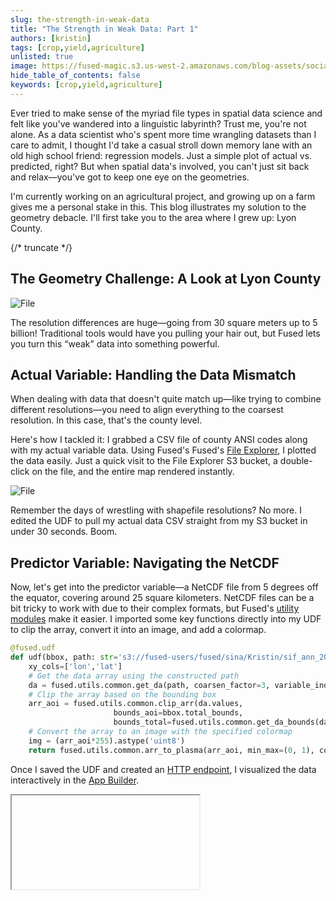 ```yaml
---
slug: the-strength-in-weak-data
title: "The Strength in Weak Data: Part 1"
authors: [kristin]
tags: [crop,yield,agriculture]
unlisted: true
image: https://fused-magic.s3.us-west-2.amazonaws.com/blog-assets/social_kristin.png
hide_table_of_contents: false
keywords: [crop,yield,agriculture]
---
```


Ever tried to make sense of the myriad file types in spatial data science and felt like you've wandered into a linguistic labyrinth? Trust me, you're not alone. As a data scientist who's spent more time wrangling datasets than I care to admit, I thought I'd take a casual stroll down memory lane with an old high school friend: regression models. Just a simple plot of actual vs. predicted, right? But when spatial data's involved, you can't just sit back and relax—you've got to keep one eye on the geometries.


<ReactPlayer className="video__player" playing={true} muted={true} controls height="100%" url="https://fused-magic.s3.us-west-2.amazonaws.com/workbench-walkthrough-videos/kristin_app.mp4" width="100%" />


I'm currently working on an agricultural project, and growing up on a farm gives me a personal stake in this. This blog illustrates my solution to the geometry debacle. I'll first take you to the area where I grew up: Lyon County.

{/* truncate */}

## The Geometry Challenge: A Look at Lyon County


<div style={{textAlign: 'center'}}>
<img src={Image1} alt="File" style={{}} />
</div>

The resolution differences are huge—going from 30 square meters up to 5 billion! Traditional tools would have you pulling your hair out, but Fused lets you turn this “weak” data into something powerful.

## Actual Variable: Handling the Data Mismatch

When dealing with data that doesn't quite match up—like trying to combine different resolutions—you need to align everything to the coarsest resolution. In this case, that's the county level.

Here's how I tackled it: I grabbed a CSV file of county ANSI codes along with my actual variable data. Using Fused's Fused's [File Explorer](/workbench/file-explorer/), I plotted the data easily. Just a quick visit to the File Explorer S3 bucket, a double-click on the file, and the entire map rendered instantly.


<div style={{textAlign: 'center'}}>
<img src={Image2} alt="File" style={{}} />
</div>

Remember the days of wrestling with shapefile resolutions? No more. I edited the UDF to pull my actual data CSV straight from my S3 bucket in under 30 seconds. Boom.


## Predictor Variable: Navigating the NetCDF

Now, let's get into the predictor variable—a NetCDF file from 5 degrees off the equator, covering around 25 square kilometers. NetCDF files can be a bit tricky to work with due to their complex formats, but Fused's [utility modules](/python-sdk/top-level-functions/#utils) make it easier. I imported some key functions directly into my UDF to clip the array, convert it into an image, and add a colormap.

```python showLineNumber
@fused.udf
def udf(bbox, path: str='s3://fused-users/fused/sina/Kristin/sif_ann_201409a.nc'):
    xy_cols=['lon','lat']
    # Get the data array using the constructed path
    da = fused.utils.common.get_da(path, coarsen_factor=3, variable_index=0, xy_cols=xy_cols)
    # Clip the array based on the bounding box
    arr_aoi = fused.utils.common.clip_arr(da.values,
                       bounds_aoi=bbox.total_bounds,
                       bounds_total=fused.utils.common.get_da_bounds(da, xy_cols=xy_cols))
    # Convert the array to an image with the specified colormap
    img = (arr_aoi*255).astype('uint8')
    return fused.utils.common.arr_to_plasma(arr_aoi, min_max=(0, 1), colormap="rainbow", include_opacity=False, reverse=True)
```

Once I saved the UDF and created an [HTTP endpoint](/core-concepts/run/#http-requests), I visualized the data interactively in the [App Builder](/workbench/app-builder/).


<Iframe
  id="iframe-1"
  code={BUFFER_CODE}
  requirements={[
    "/pyarrow/pyarrow-17.0.0-cp312-cp312-pyodide_2024_0_wasm32.whl",
    "micropip",
    "pyodide-unix-timezones",
    "geopandas",
    "requests",
    "xarray",
    "yarl",
    "streamlit-folium",
  ]}
  height={500}
/>



## The Variable That is Going to Make this Weak Data Strong

Okay, I have prepped my actual and predictor variables. Now, I will focus on how to fuse the geometries together using the variable that is going to make this Weak Data Strong (30 square meters). For that, stay tuned for Part 2, where I'll dive into the techniques for aligning and merging these spatial layers into a cohesive analysis. See you in the next installment!
